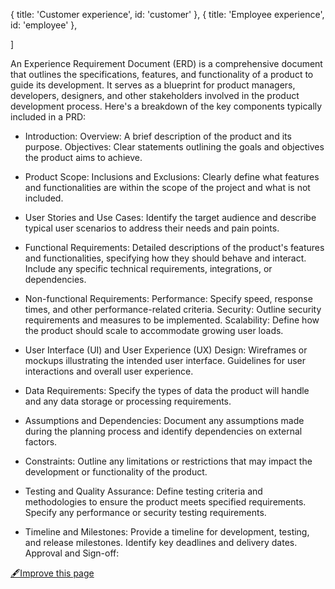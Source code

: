 
  { title: 'Customer experience', id: 'customer' },
  { title: 'Employee experience', id: 'employee' },

]

<HeroPattern />


An Experience Requirement Document (ERD) is a comprehensive document that outlines the specifications, features, and functionality of a product to guide its development. It serves as a blueprint for product managers, developers, designers, and other stakeholders involved in the product development process. Here's a breakdown of the key components typically included in a PRD:

- Introduction:
Overview: A brief description of the product and its purpose.
Objectives: Clear statements outlining the goals and objectives the product aims to achieve.

- Product Scope:
Inclusions and Exclusions: Clearly define what features and functionalities are within the scope of the project and what is not included.

- User Stories and Use Cases:
Identify the target audience and describe typical user scenarios to address their needs and pain points.

- Functional Requirements:
Detailed descriptions of the product's features and functionalities, specifying how they should behave and interact.
Include any specific technical requirements, integrations, or dependencies.

- Non-functional Requirements:
Performance: Specify speed, response times, and other performance-related criteria.
Security: Outline security requirements and measures to be implemented.
Scalability: Define how the product should scale to accommodate growing user loads.

- User Interface (UI) and User Experience (UX) Design:
Wireframes or mockups illustrating the intended user interface.
Guidelines for user interactions and overall user experience.

- Data Requirements:
Specify the types of data the product will handle and any data storage or processing requirements.

- Assumptions and Dependencies:
Document any assumptions made during the planning process and identify dependencies on external factors.

- Constraints:
Outline any limitations or restrictions that may impact the development or functionality of the product.

- Testing and Quality Assurance:
Define testing criteria and methodologies to ensure the product meets specified requirements.
Specify any performance or security testing requirements.

- Timeline and Milestones:
Provide a timeline for development, testing, and release milestones.
Identify key deadlines and delivery dates.
Approval and Sign-off:


[🖋️Improve this page](https://github.com/erxes/erxes-docs/edit/main/src/app/requirement/page.mdx)
